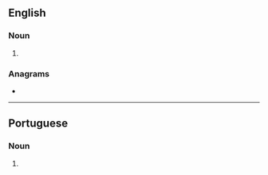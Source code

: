 {{also|Anglos|angļos}}
==English==

===Noun===
{{head|en|noun plural form}}

# {{plural of|anglo|lang=en}}

===Anagrams===
* {{anagrams|en|langos|logans|longas|slogan}}

----

==Portuguese==

===Noun===
{{head|pt|noun plural form}}

# {{plural of|anglo|lang=pt}}